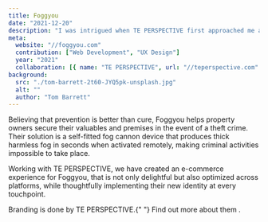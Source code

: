 ```yaml
---
title: Foggyou
date: "2021-12-20"
description: "I was intrigued when TE PERSPECTIVE first approached me about Foggyou. It was unlike the fog machine that I had once operated at a school performance as a stagehand. It is for serious business. Literally."
meta:
  website: "//foggyou.com"
  contribution: ["Web Development", "UX Design"]
  year: "2021"
  collaboration: [{ name: "TE PERSPECTIVE", url: "//teperspective.com" }]
background:
  src: "./tom-barrett-2t60-JYQ5pk-unsplash.jpg"
  alt: ""
  author: "Tom Barrett"
---
```


<Grid lg="2" md="1">
  <Col></Col>
  <Col>
    <p>
      Believing that prevention is better than cure, Foggyou helps property
      owners secure their valuables and premises in the event of a theft crime.
      Their solution is a self-fitted fog cannon device that produces thick
      harmless fog in seconds when activated remotely, making criminal
      activities impossible to take place.
    </p>
    <p>
      Working with TE PERSPECTIVE, we have created an e-commerce experience for
      Foggyou, that is not only delightful but also optimized across platforms,
      while thoughtfully implementing their new identity at every touchpoint.
    </p>
    <p>
      Branding is done by TE PERSPECTIVE.{" "}
      <AnimatedAnchor
        href="//teperspective.com"
        target="_blank"
        rel="noreferrer"
        underlined
        external
      >
        <span>Find out more about them</span>
      </AnimatedAnchor>
      .
    </p>
  </Col>
</Grid>
